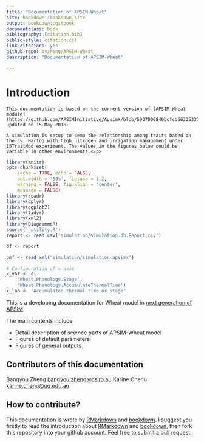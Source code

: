 ```yaml
---
title: "Documentation of APSIM-Wheat"
site: bookdown::bookdown_site
output: bookdown::gitbook
documentclass: book
bibliography: [citation.bib]
biblio-style: citation.csl
link-citations: yes
github-repo: byzheng/APSIM-Wheat
description: "Documentation of APSIM-Wheat"

---
```



# Introduction

```block
This documentation is based on the current version of [APSIM-Wheat module](https://github.com/APSIMInitiative/ApsimX/blob/5937006840bcfcd663353378653598176262fe0a/Prototypes/Wheat/WheatValidation.apsimx) updated on 15-May-2016.
```


```block
A simulation is setup to demo the relationship among traits based on the cv. Hartog with high nitrogen and irrigation management under 15TraitMod experiment. The values in the figures below could be variable in other environments.</p>
```


```r
library(knitr)
opts_chunk$set(
    cache = TRUE, echo = FALSE, 
    out.width = '80%', fig.asp = 1.2,
    warning = FALSE, fig.align = 'center',
    message = FALSE) 
library(readr)
library(dplyr)
library(ggplot2)
library(tidyr)
library(xml2)
library(DiagrammeR)
source('_utility.R')
report <- read_csv('simulation/simulation.db.Report.csv')

df <- report 

pmf <- read_xml('simulation/simulation.apsimx')

# Configuration of x axis
x_var <- c(
    'Wheat.Phenology.Stage',
    'Wheat.Phenology.AccumulateThermalTime')
x_lab <- 'Accumulated thermal time or stage'


```





This is a developing documentation for Wheat model in [next generation of APSIM](https://github.com/APSIMInitiative/ApsimX).

The main contents include 

- Detail description of science parts of APSIM-Wheat model
- Figures of default parameters
- Figures of general outputs


## Contributors of this documentation
Bangyou Zheng <bangyou.zheng@csiro.au>
Karine Chenu <karine.chenu@uq.edu.au>


## How to contribute?

This documentation is wrote by [RMarkdown](rmarkdown.rstudio.com) and [bookdown](bookdown.org). I suggest you firstly to read the introduction about [RMarkdown](rmarkdown.rstudio.com) and [bookdown](bookdown.org), then fork this repository into your github account. Feel free to submit a pull request. 


